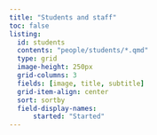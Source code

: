 ```yaml
---
title: "Students and staff"
toc: false
listing: 
  id: students
  contents: "people/students/*.qmd"
  type: grid
  image-height: 250px
  grid-columns: 3
  fields: [image, title, subtitle]
  grid-item-align: center
  sort: sortby
  field-display-names: 
      started: "Started"
---
```


::: {#students}
:::
